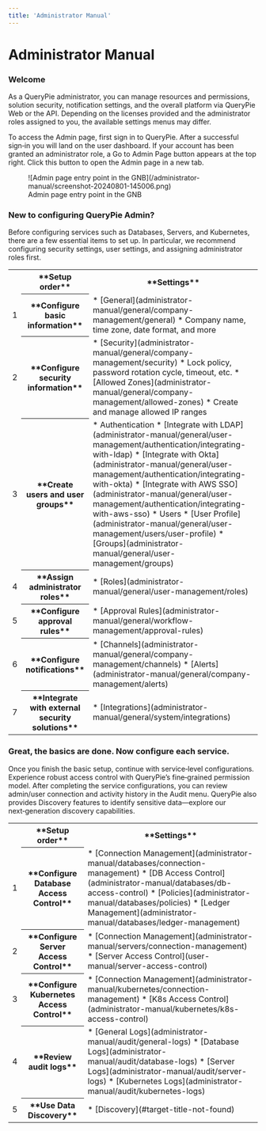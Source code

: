 ```yaml
---
title: 'Administrator Manual'
---
```


# Administrator Manual

### Welcome

As a QueryPie administrator, you can manage resources and permissions, solution security, notification settings, and the overall platform via QueryPie Web or the API. Depending on the licenses provided and the administrator roles assigned to you, the available settings menus may differ.

To access the Admin page, first sign in to QueryPie. After a successful sign‑in you will land on the user dashboard. If your account has been granted an administrator role, a Go to Admin Page button appears at the top right. Click this button to open the Admin page in a new tab.

<figure data-layout="center" data-align="center">
![Admin page entry point in the GNB](/administrator-manual/screenshot-20240801-145006.png)
<figcaption>
Admin page entry point in the GNB
</figcaption>
</figure>

### New to configuring QueryPie Admin?

Before configuring services such as Databases, Servers, and Kubernetes, there are a few essential items to set up. In particular, we recommend configuring security settings, user settings, and assigning administrator roles first.

<table data-table-width="760" data-layout="default" local-id="96d34ea4-8772-49af-9ba2-14ea36b1f3e1">
<colgroup>
<col/>
<col/>
<col/>
</colgroup>
<tbody>
<tr>
<th>
</th>
<th data-highlight-colour="var(--ds-background-accent-gray-subtlest, #F4F5F7)">
**Setup order**
</th>
<th data-highlight-colour="var(--ds-background-accent-gray-subtlest, #F4F5F7)">
**Settings**
</th>
</tr>
<tr>
<td>
1
</td>
<th>
**Configure basic information**
</th>
<td>
* [General](administrator-manual/general/company-management/general) 
    * Company name, time zone, date format, and more
</td>
</tr>
<tr>
<td>
2
</td>
<th>
**Configure security information**
</th>
<td>
* [Security](administrator-manual/general/company-management/security) 
    * Lock policy, password rotation cycle, timeout, etc.
* [Allowed Zones](administrator-manual/general/company-management/allowed-zones) 
    * Create and manage allowed IP ranges
</td>
</tr>
<tr>
<td>
3
</td>
<th>
**Create users and user groups**
</th>
<td>
* Authentication 
    * [Integrate with LDAP](administrator-manual/general/user-management/authentication/integrating-with-ldap)
    * [Integrate with Okta](administrator-manual/general/user-management/authentication/integrating-with-okta)
    * [Integrate with AWS SSO](administrator-manual/general/user-management/authentication/integrating-with-aws-sso)
* Users 
    * [User Profile](administrator-manual/general/user-management/users/user-profile)
* [Groups](administrator-manual/general/user-management/groups) 
</td>
</tr>
<tr>
<td>
4
</td>
<th>
**Assign administrator roles**
</th>
<td>
* [Roles](administrator-manual/general/user-management/roles)
</td>
</tr>
<tr>
<td>
5
</td>
<th>
**Configure approval rules**
</th>
<td>
* [Approval Rules](administrator-manual/general/workflow-management/approval-rules)
</td>
</tr>
<tr>
<td>
6
</td>
<th>
**Configure notifications**
</th>
<td>
* [Channels](administrator-manual/general/company-management/channels)
* [Alerts](administrator-manual/general/company-management/alerts)
</td>
</tr>
<tr>
<td>
7
</td>
<th>
**Integrate with external security solutions**
</th>
<td>
* [Integrations](administrator-manual/general/system/integrations)
</td>
</tr>
</tbody>
</table>

### Great, the basics are done. Now configure each service.

Once you finish the basic setup, continue with service‑level configurations. Experience robust access control with QueryPie’s fine‑grained permission model. After completing the service configurations, you can review admin/user connection and activity history in the Audit menu. QueryPie also provides Discovery features to identify sensitive data—explore our next‑generation discovery capabilities.

<table data-table-width="760" data-layout="default" local-id="1c770267-da7f-48dc-b1e3-817744eeec38">
<colgroup>
<col/>
<col/>
<col/>
</colgroup>
<tbody>
<tr>
<th>
</th>
<th data-highlight-colour="var(--ds-background-accent-gray-subtlest, #F4F5F7)">
**Setup order**
</th>
<th data-highlight-colour="var(--ds-background-accent-gray-subtlest, #F4F5F7)">
**Settings**
</th>
</tr>
<tr>
<td>
1
</td>
<th>
**Configure Database Access Control**
</th>
<td>
* [Connection Management](administrator-manual/databases/connection-management)
* [DB Access Control](administrator-manual/databases/db-access-control)
* [Policies](administrator-manual/databases/policies)
* [Ledger Management](administrator-manual/databases/ledger-management)
</td>
</tr>
<tr>
<td>
2
</td>
<th>
**Configure Server Access Control**
</th>
<td>
* [Connection Management](administrator-manual/servers/connection-management)
* [Server Access Control](user-manual/server-access-control)
</td>
</tr>
<tr>
<td>
3
</td>
<th>
**Configure Kubernetes Access Control**
</th>
<td>
* [Connection Management](administrator-manual/kubernetes/connection-management)
* [K8s Access Control](administrator-manual/kubernetes/k8s-access-control)
</td>
</tr>
<tr>
<td>
4
</td>
<th>
**Review audit logs**
</th>
<td>
* [General Logs](administrator-manual/audit/general-logs)
* [Database Logs](administrator-manual/audit/database-logs)
* [Server Logs](administrator-manual/audit/server-logs)
* [Kubernetes Logs](administrator-manual/audit/kubernetes-logs)
</td>
</tr>
<tr>
<td>
5
</td>
<th>
**Use Data Discovery**
</th>
<td>
* [Discovery](#target-title-not-found)
</td>
</tr>
</tbody>
</table>
